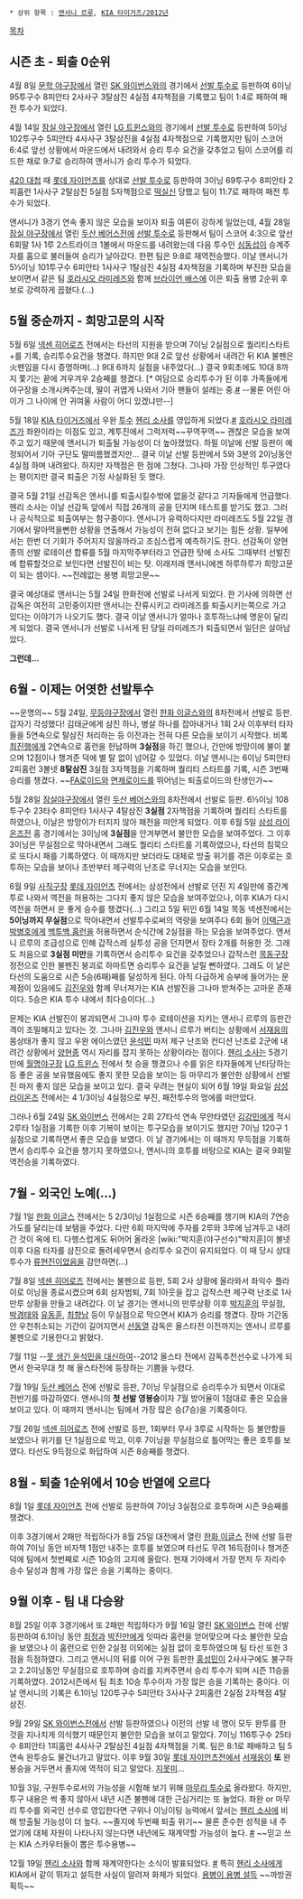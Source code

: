 * 상위 항목 : [[앤서니 르루]], [[KIA 타이거즈/2012년]]

[[목차]]
== 시즌 초 - 퇴출 0순위 ==
4월 8일 [[문학 야구장]]에서 열린 [[SK 와이번스]]와의 경기에서 [[선발 투수]]로 등판하여 6이닝 95투구수 8피안타 2사사구 3탈삼진 4실점 4자책점을 기록했고 팀이 1:4로 패하여 패전 투수가 되었다.

4월 14일 [[잠실 야구장]]에서 열린 [[LG 트윈스]]와의 경기에서 [[선발 투수]]로 등판하여 5이닝 102투구수 5피안타 4사사구 3탈삼진을 4실점 4자책점으로 기록했지만 팀이 스코어 6:4로 앞선 상황에서 마운드에서 내려와서 승리 투수 요건을 갖추었고 팀이 스코어를 리드한 채로 9:7로 승리하여 앤서니가 승리 투수가 되었다. 

[[420 대첩]] 때 [[롯데 자이언츠]]를 상대로 [[선발 투수]]로 등판하여 3이닝 69투구수 8피안타 2피홈런 1사사구 2탈삼진 5실점 5자책점으로 [[떡실신]] 당했고 팀이 11:7로 패하여 패전 투수가 되었다. 

앤서니가 3경기 연속 좋지 않은 모습을 보이자 퇴출 여론이 강하게 일었는데, 4월 28일 [[잠실 야구장]]에서 열린 [[두산 베어스]]전에 [[선발 투수]]로 등판해서 팀이 스코어 4:3으로 앞선 6회말 1사 1루 2스트라이크 1볼에서 마운드를 내려왔는데 다음 투수인 [[심동섭]]이 승계주자를 홈으로 불러들여 승리가 날아갔다. 한편 팀은 9:8로 재역전승했다.
이날 앤서니가 5⅓이닝 101투구수 6피안타 1사사구 1탈삼진 4실점 4자책점을 기록하며 부진한 모습을 보이면서 같은 팀 [[호라시오 라미레즈]]와 함께 [[브라이언 배스]]에 이은 퇴출 용병 2순위 후보로 강력하게 꼽혔다.(...)

== 5월 중순까지 - 희망고문의 시작 ==
5월 6일 [[넥센 히어로즈]] 전에서는 타선의 지원을 받으며 7이닝 2실점으로 퀄리티스타트+를 기록, 승리투수요건을 챙겼다. 하지만 9대 2로 앞선 상황에서 내려간 뒤 KIA 불펜은 火펜임을 다시 증명하며(...) 9대 6까지 실점을 내주었다(...) 결국 9회초에도 10대 8까지 쫓기는 끝에 겨우겨우 2승째를 챙겼다. [* 여담으로 승리투수가 된 이후 가족들에게 야구장을 소개시켜주는데, 딸이 귀엽게 나와서 기아 팬들이 설레는 중.[http://imgnews.naver.com/image/076/2012/05/06/2012050601000537100041311.jpg #] --물론 어린 아이가 그 나이에 안 귀여울 사람이 어디 있겠냐만--]

5월 18일 [[KIA 타이거즈]]에서 우완 [[투수]] [[헨리 소사]]를 영입하게 되었다.[http://news.naver.com/sports/index.nhn?category=baseball&ctg=news&mod=read&office_id=382&article_id=0000045281 #] [[호라시오 라미레즈]]가 좌완이라는 이점도 있고, 계투진에서 그럭저럭~~꾸역꾸역~~ 괜찮은 모습을 보여주고 있기 때문에 앤서니가 퇴출될 가능성이 더 높아졌었다. 하필 이날에 선발 등판이 예정되어서 기아 구단도 떨떠름했겠지만... 결국 이날 선발 등판에서 5와 3분의 2이닝동안 4실점 하며 내려왔다. 하지만 자책점은 한 점에 그쳤다. 그나마 가장 인상적인 투구였다는 평이지만 결국 퇴출은 기정 사실화된 듯 했다.

결국 5월 21일 선감독은 앤서니를 퇴출시킬수밖에 없을것 같다고 기자들에게 언급했다. 헨리 소사는 이날 선감독 앞에서 직접 26개의 공을 던지며 테스트를 받기도 했고. 그러나 공식적으로 퇴출여부는 함구중이다. 앤서니가 유력하다지만 라미레즈도 5월 22일 경기에서 말아먹을뻔한 상황을 연출해서 가능성이 전혀 없다고 보기는 힘든 상황. 일부에서는 한번 더 기회가 주어지지 않을까라고 조심스럽게 예측하기도 한다. 선감독이 양현종의 선발 로테이션 합류를 5월 마지막주부터라고 언급한 탓에 소사도 그때부터 선발진에 합류할것으로 보인다면 선발진이 비는 탓. 이래저래 앤서니에겐 하루하루가 희망고문이 되는 셈이다. ~~전례없는 용병 희망고문~~

결국 예상대로 앤서니는 5월 24일 한화전에 선발로 나서게 되었다. 한 기사에 의하면 선감독은 여전히 고민중이지만 앤서니는 잔류시키고 라미레즈를 퇴출시키는쪽으로 가고 있다는 이야기가 나오기도 했다. 결국 이날 앤서니가 얼마나 호투하느냐에 명운이 달리게 되었다. 결국 앤서니가 선발로 나서게 된 당일 라미레즈가 퇴출되면서 일단은 살아남았다.

'''그런데...'''

== 6월 - 이제는 어엿한 선발투수 ==
~~운명의~~ 5월 24일, [[무등야구장]]에서 열린 [[한화 이글스]]와의 8차전에서 선발로 등판. 갑자기 각성했다! 김태균에게 삼진 하나, 병살 하나를 잡아내거나 1회 2사 이후부터 타자들을 5연속으로 탈삼진 처리하는 등 이전과는 전혀 다른 모습을 보이기 시작했다. 비록 [[최진행]]에게 2연속으로 홈런을 헌납하며 '''3실점'''을 하긴 했으나, 간만에 방망이에 불이 붙으며 12점이나 챙겨준 덕에 별 탈 없이 넘어갈 수 있었다.
이날 앤서니는 6이닝 5피안타 2피홈런 3볼넷 '''8탈삼진''' 3실점 3자책점을 기록하며 퀄리티 스타트를 기록, 시즌 3번째 승리를 챙겼다. ~~[[FA로이드]]와 [[면제로이드]]를 뛰어넘는 퇴출로이드의 탄생인가~~

5월 28일 [[잠실야구장]]에서 열린 [[두산 베어스]]와의 8차전에서 선발로 등판. 6⅓이닝 108투구수 23타수 8피안타 1사사구 4탈삼진 '''3실점''' 2자책점을 기록하며 퀄리티 스타트를 하였으나, 이날은 방망이가 터지지 않아 패전을 떠안게 되었다. 이후 6월 5일 [[삼성 라이온즈]]전 홈 경기에서는 3이닝에 '''3실점'''을 안겨부면서 불안한 모습을 보여주었다. 그 이후 3이닝은 무실점으로 막아내면서 그래도 퀄리티 스타트를 기록하였으나, 타선의 침묵으로 또다시 패를 기록하였다. 이 때까지만 보더라도 대체로 방출 위기를 겪은 이후로는 호투하는 모습을 보이나 초반부터 제구력의 난조로 무너지는 모습을 보인다.

6월 9일 [[사직구장]] [[롯데 자이언츠]] 전에서는 삼성전에서 선발로 던진 지 4일만에 중간계투로 나와서 역전을 허용하는 그다지 좋지 않은 모습을 보여주었으나, 이후 KIA가 다시 역전을 하면서 운 좋게 승수를 챙겼다(...) 그리고 5일 뒤인 6월 14일 목동 넥센전에서는 '''5이닝까지 무실점'''으로 막아내면서 선발투수로써의 역량을 보여주다 6회 들어 [[이택근]]과 [[박병호]]에게 [[백투백 홈런]]을 허용하면서 순식간에 2실점을 하는 모습을 보여주었다. 앤서니 르루의 조급성으로 인해 갑작스레 실투성 공을 던지면서 장타 2개를 허용한 것. 그래도 처음으로 '''3실점 미만'''을 기록하면서 승리투수 요건을 갖추었으나 갑작스런 [[목동구장]] 정전으로 인한 불펜진 붕괴로 하마트면 승리투수 요건을 날릴 뻔하였다. 그래도 이 날은 타선의 도움으로 시즌 5승(6패)째를 달성하게 된다. 아직 다급하게 승부에 들어가는 문제점이 있음에도 [[김진우]]와 함께 무너져가는 KIA 선발진을 그나마 받쳐주는 고마운 존재이다. 5승은 KIA 투수 내에서 최다승이다(...)

문제는 KIA 선발진이 붕괴되면서 그나마 투수 로테이션을 지키는 앤서니 르루의 등판간격이 조밀해지고 있다는 것. 그나마 [[김진우]]와 앤서니 르루가 버티는 상황에서 [[서재응]]의 몸상태가 좋지 않고 우완 에이스였던 [[윤석민]] 마저 제구 난조와 컨디션 난조로 2군에 내려간 상황에서 [[양현종]] 역시 자리를 잡지 못하는 상황이라는 점이다. [[헨리 소사]]는 5경기만에 [[월명야구장]] [[LG 트윈스]] 전에서 첫 승을 챙겼으나 수를 읽은 타자들에게 난타당하는 등 좋은 공을 보유했음에도 좋지 못한 모습을 보이는 등 마무리가 불안한 상황에서 선발진 마저 좋지 않은 모습을 보이고 있다. 결국 우려는 현실이 되어 6월 19일 화요일 [[삼성 라이온즈]] 전에서는 4 1/3이닝 4실점으로 부진, 패전투수의 멍에를 떠안았다.

그러나 6월 24일 [[SK 와이번스]] 전에서는 2회 27타석 연속 무안타였던 [[김강민]]에게 적시 2루타 1실점을 기록한 이후 기복이 보이는 투구모습을 보이기도 했지만 7이닝 120구 1실점으로 기록하면서 좋은 모습을 보였다. 이 날 경기에서는 이 때까지 무득점을 기록하면서 승리투수 요건을 챙기지 못하였으나, 앤서니의 호투를 바탕으로 KIA는 결국 9회말 역전승을 기록하였다.

== 7월 - 외국인 노예(...) ==
7월 1일 [[한화 이글스]] 전에서는 5 2/3이닝 1실점으로 시즌 6승째를 챙기며 KIA의 7연승 가도를 달리는데 보탬을 주었다. 다만 6회 마지막에 주자를 2루와 3루에 남겨두고 내려간 것이 옥에 티. 다행스럽게도 뒤어어 올라온 [wiki:"박지훈(야구선수)"박지훈]이 볼넷 이후 다음 타자를 삼진으로 돌려세우면서 승리투수 요건이 유지되었다. 이 때 당시 상대투수가 [[류현진]]이었음을 감안하면(...)

7월 8일 [[넥센 히어로즈]] 전에서는 불펜으로 등판, 5회 2사 상황에 올라와서 좌익수 플라이로 이닝을 종료시켰으며 6회 삼자범퇴, 7회 1아웃을 잡고 갑작스런 제구력 난조로 1사 만루 상황을 만들고 내려갔다. 이 날 경기는 앤서니의 만루상황 이후 [[박지훈]]의 무실점, [[박경태]]와 [[유동훈]], [[최향남]] 등이 무실점으로 막으면서 KIA가 승리를 챙겼다. 장마 기간동안 우천취소되는 기간이 길어지면서 [[선동열]] 감독은 올스타전 이전까지는 앤서니 르루를 불펜으로 기용한다고 밝혔다.

7월 11일 --[http://news.naver.com/main/read.nhn?mode=LSD&mid=sec&sid1=107&oid=396&aid=0000025391 못 생긴 윤석민을 대신하여]--2012 올스타 전에서 감독추천선수로 나가게 되면서 한국무대 첫 해 올스타전에 등장하는 기쁨을 누렸다.

7월 19일 [[두산 베어스]] 전에 선발로 등판, 7이닝 무실점으로 승리투수가 되면서 이대로 전반기를 마감하였다. 앤서니의 '''첫 선발 영봉승'''이자 7월 방어율이 1점대로 좋은 모습을 보이고 있다. 이 때까지 앤서니는 팀에서 가장 많은 승(7승)을 기록중이다.

7월 26일 [[넥센 히어로즈]] 전에 선발로 등판, 1회부터 무사 3루로 시작하는 등 불안함을 보였으나 위기를 단 1실점으로 막고, 이후 7이닝을 무실점으로 틀어막는 좋은 호투를 보였다. 타선도 9득점으로 화답하여 시즌 8승째를 챙겼다.

== 8월 - 퇴출 1순위에서 10승 반열에 오르다 ==
8월 1일 [[롯데 자이언츠]] 전에 선발로 등판하여 7이닝 3실점으로 호투하며 시즌 9승째를 챙겼다.

이후 3경기에서 2패만 적립하다가 8월 25일 대전에서 열린 [[한화 이글스]] 전에 선발 등판하여 7이닝 동안 비자책 1점만 내주는 호투를 보였으며 타선도 무려 16득점이나 챙겨준 덕에 팀에서 첫번째로 시즌 10승의 고지에 올랐다. 현재 기아에서 가장 먼저 두 자리수 승수 달성과 함께 가장 많은 승을 기록하는 중이다.

== 9월 이후 - 팀 내 다승왕 ==
8월 25일 이후 3경기에서 또 2패만 적립하다가 9월 16일 열린 [[SK 와이번스]] 전에 선발 등판하여 6.1이닝 동안 [[최정]]과 [[박진만]]에게 잇따라 홈런을 얻어맞으며 다소 불안한 모습을 보였으나 이 홈런으로 인한 2실점 이외에는 실점 없이 호투하였으며 팀 타선 또한 3점을 득점하였다. 그리고 앤서니의 뒤를 이어 구원 등판한 [[홍성민]]이 2사사구에도 불구하고 2.2이닝동안 무실점으로 호투하며 승리를 지켜주면서 승리 투수가 되며 시즌 11승을 기록하였다. 2012시즌에서 팀 최초 10승 투수이자 가장 많은 승을 기록하는 중이다. 이날 앤서니의 기록은 6.1이닝 120투구수 5피안타 3사사구 2피홈런 2실점 2자책점 4탈삼진. 

9월 29일 [[SK 와이번스]]전에서 선발 등판하였으나 이전의 선발 네 명이 모두 완투를 한 것을 지나치게 의식했기 때문인지 불안한 모습을 보이고 말았다. 7이닝 116투구수 25타수 8피안타 1피홈런 4사사구 2탈삼진 4실점 4자책점을 기록. 팀은 8:1로 패배하고 팀 5연속 완투승도 물건너가고 말았다. 이후 9월 30일 [[롯데 자이언츠]]전에서 [[서재응]]이 '''또''' 완봉승을 거두면서 졸지에 역적이 되고 말았다. [[지못미]]...

10월 3일, 구원투수로서의 가능성을 시험해 보기 위해 [[마무리 투수]]로 올라왔다. 하지만, 투구 내용은 썩 좋지 않아서 내년 시즌 불펜에 대한 근심거리는 또 늘었다. 좌완 or 마무리 투수를 외국인 선수로 영입한다면 구위나 이닝이팅 능력에서 앞서는 [[헨리 소사]]에 비해 방출될 가능성이 더 높다. ~~졸지에 두번째 퇴출 위기~~
물론 준수한 성적을 내 주었기에 대체 자원이 나타나지 않는다면 내년에도 재계약할 가능성이 높다. [http://news.naver.com/main/ranking/read.nhn?mid=etc&sid1=111&date=20120917&rankingSectionId=107&rankingType=popular_day&rankingSeq=8&oid=109&aid=0002413286 #] ~~믿고 쓰는 KIA 스카우터들이 뽑은 투수용병~~

12월 19일 [[헨리 소사]]와 함께 재계약한다는 소식이 발표되었다. [http://sports.news.naver.com/sports/index.nhn?category=baseball&ctg=news&mod=read&office_id=109&article_id=0002459072 #] 특히 [[헨리 소사]]에게 KIA에서 같이 뛰자고 설득한 사실이 알려져 화제가 되었다. [http://sports.news.naver.com/sports/index.nhn?category=worldfootball&ctg=news&mod=read&office_id=144&article_id=0000190847 용병이 용병 설득] ~~까방권 획득~~
